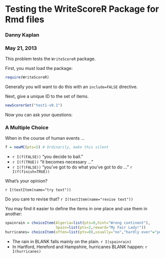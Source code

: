 Testing the WriteScoreR Package for Rmd files
========================================================

### Danny Kaplan
### May 21, 2013

This problem tests the `WriteScoreR` package.

First, you must load the package:
```r
require(WriteScoreR)
```
Generally you will want to do this with an `include=FALSE` directive.

Next, give a unique ID to the set of items.
```r
newScorerSet("test1-v0.1")
```

Now you can ask your questions:

### A Multiple Choice




When in the course of human events ...
```r
f = newMC(pts=5) # Ordinarily, make this silent
```
* `r I(f(FALSE))` "you decide to bail."
* `r I(f(TRUE))` "it becomes necessary ..."
* `r I(f(FALSE))` "you've got to do what you've got to do ..." 
`r I(f(finish=TRUE))`

What's your opinion? 

`r I(textItem(name="try text"))`

Do you care to revise that? `r I(textItem(name="revise text"))`

You may find it easier to define the items in one place and use them in another:
```r
spainrain = choiceItem(Algeria=list(pts=0,hint="Wrong continent"),
                       Spain=list(pts=2,reward="My Fair Lady!"))
hurricanes= choiceItem(often=list(pts=0),usually="no","hardly ever"="yes")
```

* The rain in BLANK falls mainly on the plain. `r I(spainrain)`
* In Hartford, Hereford and Hampshire, hurricanes BLANK happen: `r I(hurricanes)`
